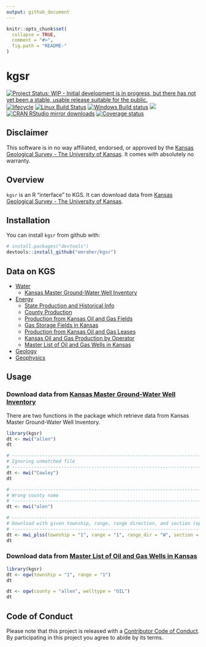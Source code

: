 ```yaml
---
output: github_document
---
```


<!-- README.md is generated from README.Rmd. Please edit that file -->

```r
knitr::opts_chunk$set(
  collapse = TRUE,
  comment = "#>",
  fig.path = "README-"
)
```

# kgsr
[![Project Status: WIP - Initial development is in progress, but there has not yet been a stable, usable release suitable for the public.](http://www.repostatus.org/badges/latest/wip.svg)](http://www.repostatus.org/#wip)
[![lifecycle](https://img.shields.io/badge/lifecycle-experimental-orange.svg)](https://www.tidyverse.org/lifecycle/#experimental)
[![Linux Build Status](https://travis-ci.org/emraher/kgsr.svg?branch=master)](https://travis-ci.org/emraher/kgsr)
[![Windows Build status](https://ci.appveyor.com/api/projects/status/4ejevtp69fcrr31o?svg=true)](https://ci.appveyor.com/project/emraher/kgsr)
[![](http://www.r-pkg.org/badges/version/kgsr)](http://www.r-pkg.org/pkg/kgsr)
[![CRAN RStudio mirror downloads](http://cranlogs.r-pkg.org/badges/kgsr)](http://www.r-pkg.org/pkg/kgsr)
[![Coverage status](https://codecov.io/gh/emraher/kgsr/branch/master/graph/badge.svg)](https://codecov.io/github/emraher/kgsr?branch=master)

## Disclaimer

This software is in no way affiliated, endorsed, or approved by the [Kansas Geological Survey - The University of Kansas](http://www.kgs.ku.edu/). It comes with absolutely no warranty.


## Overview

`kgsr` is an R "interface" to KGS. It can download data from [Kansas Geological Survey - The University of Kansas](http://www.kgs.ku.edu/).



## Installation

You can install `kgsr` from github with:

```r
# install.packages("devtools")
devtools::install_github("emraher/kgsr")
```

## Data on KGS

* [Water](http://www.kgs.ku.edu/Hydro/hydroIndex.html)
    * [Kansas Master Ground-Water Well Inventory](http://hercules.kgs.ku.edu/geohydro/master_well/index.cfm)
* [Energy](http://www.kgs.ku.edu/PRS/petroIndex.html)
    * [State Production and Historical Info](http://www.kgs.ku.edu/PRS/petro/state.html)
    * [County Production](http://www.kgs.ku.edu/PRS/petro/interactive.html)
    * [Production from Kansas Oil and Gas Fields](http://www.kgs.ku.edu/Magellan/Field/index.html)
    * [Gas Storage Fields in Kansas](http://chasm.kgs.ku.edu/ords/oil.ogf4.GasStorage)
    * [Production from Kansas Oil and Gas Leases](http://www.kgs.ku.edu/Magellan/Field/lease.html)
    * [Kansas Oil and Gas Production by Operator](http://www.kgs.ku.edu/Magellan/Field/operators.html)
    * [Master List of Oil and Gas Wells in Kansas](http://www.kgs.ku.edu/Magellan/Qualified/index.html)
* [Geology](http://www.kgs.ku.edu/General/geologyIndex.html)
* [Geophysics](http://www.kgs.ku.edu/Geophysics/esIndex.html)

## Usage 

### Download data from [Kansas Master Ground-Water Well Inventory](http://hercules.kgs.ku.edu/geohydro/master_well/index.cfm)

There are two functions in the package which retrieve data from Kansas Master Ground-Water Well Inventory.

```r
library(kgsr)
dt <- mwi("allen")
dt

# -----------------------------------------------------------------------------
# Ignoring unmatched file
# -----------------------------------------------------------------------------
dt <- mwi("Cowley")
dt

# -----------------------------------------------------------------------------
# Wrong county name
# -----------------------------------------------------------------------------
dt <- mwi("alen")

# -----------------------------------------------------------------------------
# Download with given township, range, range direction, and section (optional).
# -----------------------------------------------------------------------------
dt <- mwi_plss(township = "1", range = "1", range_dir = "W", section = "1", unmatched = TRUE)
dt
```

### Download data from [Master List of Oil and Gas Wells in Kansas](http://www.kgs.ku.edu/Magellan/Qualified/index.html)
```r
library(kgsr)
dt <- ogw(township = "1", range = "1")
dt

dt <- ogw(county = "allen", welltype = "OIL")
dt
```

## Code of Conduct
Please note that this project is released with a [Contributor Code of Conduct](CODE_OF_CONDUCT.md). By participating in this project you agree to abide by its terms.
